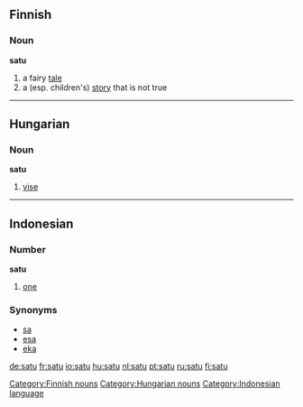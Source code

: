 ==Finnish==
===Noun===
'''satu'''

# a fairy [[tale]]
# a (esp. children's) [[story]] that is not true

[[Category:Finnish nouns]]

----

==Hungarian==
===Noun===
'''satu'''

# [[vise]]

[[Category:Hungarian nouns]]

----

==Indonesian==
===Number===
'''satu'''

# [[one]]

===Synonyms===
* [[sa]]
* [[esa]]
* [[eka]]

[[Category:Indonesian language]]

[[de:satu]]
[[fr:satu]]
[[io:satu]]
[[hu:satu]]
[[nl:satu]]
[[pt:satu]]
[[ru:satu]]
[[fi:satu]]